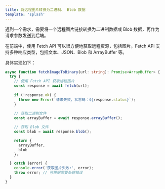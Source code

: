 ```yaml
---
title: 将远程图片转换为二进制、 Blob 数据
template: 'splash'
---
```


遇到一个需求，需要将一个远程图片链接转换为二进制数据或 Blob 数据，再作为请求参数发送到后端。

在前端中，使用 Fetch API 可以很方便地获取远程资源，包括图片。Fetch API 支持多种响应类型，包括文本、JSON、Blob 和 ArrayBuffer 等。  

具体实现如下：
```ts
async function fetchImageToBinary(url: string): Promise<ArrayBuffer> {
  try {
    // 使用 Fetch API 获取远程图片
    const response = await fetch(url);
    
    if (!response.ok) {
      throw new Error(`请求失败，状态码：${response.status}`);
    }
    
    // 获取二进制文件
    const arrayBuffer = await response.arrayBuffer();

    // 获取 Blob 文件
    const blob = await response.blob();

    return {
      arrayBuffer,
      blob
    };

  } catch (error) {
    console.error('获取图片失败:', error);
    throw error; // 可根据需要处理错误
  }
}
```